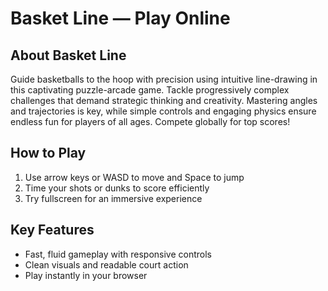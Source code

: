 # Basket Line — Play Online

## About Basket Line

Guide basketballs to the hoop with precision using intuitive line-drawing in this captivating puzzle-arcade game. Tackle progressively complex challenges that demand strategic thinking and creativity. Mastering angles and trajectories is key, while simple controls and engaging physics ensure endless fun for players of all ages. Compete globally for top scores!

## How to Play

1. Use arrow keys or WASD to move and Space to jump
2. Time your shots or dunks to score efficiently
3. Try fullscreen for an immersive experience

## Key Features

- Fast, fluid gameplay with responsive controls
- Clean visuals and readable court action
- Play instantly in your browser
